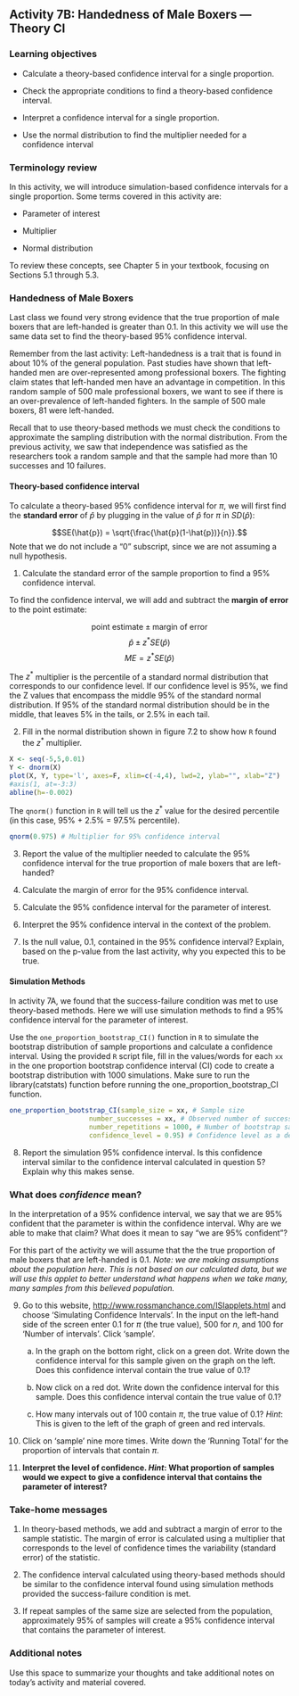 ## Activity 7B:  Handedness of Male Boxers --- Theory CI

\setstretch{1}

### Learning objectives

* Calculate a theory-based confidence interval for a single proportion.

* Check the appropriate conditions to find a theory-based confidence interval.

* Interpret a confidence interval for a single proportion.

* Use the normal distribution to find the multiplier needed for a confidence interval

### Terminology review

In this activity, we will introduce simulation-based confidence intervals for a single proportion. Some terms covered in this activity are:

* Parameter of interest

* Multiplier

* Normal distribution

To review these concepts, see Chapter 5 in your textbook, focusing on Sections 5.1 through 5.3.

### Handedness of Male Boxers

Last class we found very strong evidence that the true proportion of male boxers that are left-handed is greater than 0.1.  In this activity we will use the same data set to find the theory-based 95\% confidence interval.

Remember from the last activity: Left-handedness is a trait that is found in about 10\% of the general population. Past studies have shown that left-handed men are over-represented among professional boxers. The fighting claim states that left-handed men have an advantage in competition.  In this random sample of 500 male professional boxers, we want to see if there is an over-prevalence of left-handed fighters.  In the sample of 500 male boxers, 81 were left-handed.

Recall that to use theory-based methods we must check the conditions to approximate the sampling distribution with the normal distribution.  From the previous activity, we saw that independence was satisfied as the researchers took a random sample and that the sample had more than 10 successes and 10 failures.

\newpage

#### Theory-based confidence interval {-}

To calculate a theory-based 95\% confidence interval for $\pi$, we will first find the **standard error** of $\hat{p}$ by plugging in the value of $\hat{p}$ for $\pi$ in $SD(\hat{p})$:

$$SE(\hat{p}) = \sqrt{\frac{\hat{p}(1-\hat{p})}{n}}.$$
Note that we do not include a "0" subscript, since we are not assuming a null hypothesis. 

1.  Calculate the standard error of the sample proportion to find a 95\% confidence interval.

\vspace{0.5in}

To find the confidence interval, we will add and subtract the **margin of error** to the point estimate:

$$\text{point estimate}\pm\text{margin of error}$$
$$\hat{p}\pm z^* SE(\hat{p})$$
$$ME = z^* SE(\hat{p})$$

The $z^*$ multiplier is the percentile of a standard normal distribution that corresponds to our confidence level. If our confidence level is 95\%, we find the Z values that encompass the middle 95\% of the standard normal distribution.  If 95\% of the standard normal distribution should be in the middle, that leaves 5\% in the tails, or 2.5\% in each tail.  
 

2. Fill in the normal distribution shown in figure 7.2 to show how `R` found the $z^*$ multiplier.

```r
X <- seq(-5,5,0.01)
Y <- dnorm(X)
plot(X, Y, type='l', axes=F, xlim=c(-4,4), lwd=2, ylab="", xlab="Z")
#axis(1, at=-3:3)
abline(h=-0.002)
```

The `qnorm()` function in `R` will tell us the $z^*$ value for the desired percentile (in this case, 95\% + 2.5\% = 97.5\% percentile). 

```r
qnorm(0.975) # Multiplier for 95% confidence interval
```

3. Report the value of the multiplier needed to calculate the 95\% confidence interval for the true proportion of male boxers that are left-handed?
\vspace{0.3in}

4.  Calculate the margin of error for the 95\% confidence interval.
\vspace{1in}

5.  Calculate the 95\% confidence interval for the parameter of interest.
\vspace{0.5in}

6.  Interpret the 95\% confidence interval in the context of the problem.
\vspace{1in}

7. Is the null value, 0.1, contained in the 95\% confidence interval?  Explain, based on the p-value from the last activity, why you expected this to be true.
\vspace{0.5in}

#### Simulation Methods {-}

In activity 7A, we found that the success-failure condition was met to use theory-based methods.  Here we will use simulation methods to find a 95\% confidence interval for the parameter of interest.

Use the `one_proportion_bootstrap_CI()` function in `R` to simulate the bootstrap distribution of sample proportions and calculate a confidence interval. Using the provided `R` script file, fill in the values/words for each `xx` in the one proportion bootstrap confidence interval (CI) code to create a bootstrap distribution with 1000 simulations. Make sure to run the library(catstats) function before running the one_proportion_bootstrap_CI function.

```r
one_proportion_bootstrap_CI(sample_size = xx, # Sample size
                    number_successes = xx, # Observed number of successes
                    number_repetitions = 1000, # Number of bootstrap samples to use
                    confidence_level = 0.95) # Confidence level as a decimal
```

8. Report the simulation 95\% confidence interval.  Is this confidence interval similar to the confidence interval calculated in question 5?  Explain why this makes sense.

\vspace{0.8in}

### What does *confidence* mean? {-}

In the interpretation of a 95\% confidence interval, we say that we are 95\% confident that the parameter is within the confidence interval.  Why are we able to make that claim?  What does it mean to say "we are 95\% confident"?

For this part of the activity we will assume that the the true proportion of male boxers that are left-handed is 0.1. *Note: we are making assumptions about the population here. This is not based on our calculated data, but we will use this applet to better understand what happens when we take many, many samples from this believed population.*

9.  Go to this website, [http://www.rossmanchance.com/ISIapplets.html](http://www.rossmanchance.com/ISIapplets.html) and choose 'Simulating Confidence Intervals'.  In the input on the left-hand side of the screen enter 0.1 for $\pi$ (the true value), 500 for $n$, and 100 for 'Number of intervals'.  Click 'sample'.
\vspace{1mm}

    a. In the graph on the bottom right, click on a green dot.  Write down the confidence interval for this sample given on the graph on the left.  Does this confidence interval contain the true value of 0.1?
\vspace{0.5in}


    b. Now click on a red dot.  Write down the confidence interval for this sample.  Does this confidence interval contain the true value of 0.1?
\vspace{0.5in}

    c. How many intervals out of 100 contain $\pi$, the true value of 0.1? *Hint*:  This is given to the left of the graph of green and red intervals.
\vspace{0.5in}

10.  Click on 'sample' nine more times.  Write down the 'Running Total' for the proportion of intervals that contain $\pi$.

\vspace{0.5in}

11.  **Interpret the level of confidence.  *Hint*: What proportion of samples would we expect to give a confidence interval that contains the parameter of interest?**

\vspace{0.8in}

### Take-home messages

1.  In theory-based methods, we add and subtract a margin of error to the sample statistic.  The margin of error is calculated using a multiplier that corresponds to the level of confidence times the variability (standard error) of the statistic.

2. The confidence interval calculated using theory-based methods should be similar to the confidence interval found using simulation methods provided the success-failure condition is met.

<!-- 3.  A smaller sample size will increase the margin of error which results in a wider confidence interval.  -->

3. If repeat samples of the same size are selected from the population, approximately 95\% of samples will create a 95\% confidence interval that contains the parameter of interest.

### Additional notes

Use this space to summarize your thoughts and take additional notes on today's activity and material covered.


\newpage